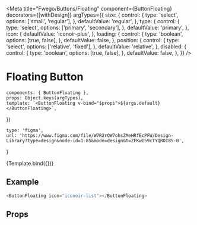 

<Meta
    title="Fwego/Buttons/Floating"
    component={ButtonFloating}
    decorators={[withDesign]}
    argTypes={{
        size: {
            control: {
                type: 'select',
                options: ['small', 'regular'],
            },
            defaultValue: 'regular',
        },
        type: {
            control: {
                type: 'select',
                options: ['primary', 'secondary'],
            },
            defaultValue: 'primary',
        },
        icon: {
            defaultValue: 'iconoir-plus',
        },
        loading: {
            control: {
                type: 'boolean',
                options: [true, false],
            },
            defaultValue: false,
        },
        position: {
            control: {
                type: 'select',
                options: ['relative', 'fixed'],
            },
            defaultValue: 'relative',
        },
        disabled: {
            control: {
                type: 'boolean',
                options: [true, false],
            },
            defaultValue: false,
        },
    }}
/>

# Floating Button

    components: { ButtonFloating },
    props: Object.keys(argTypes),
    template: `<ButtonFloating v-bind="$props">${args.default}</ButtonFloating>`,
})

    type: 'figma',
    url: 'https://www.figma.com/file/W7R2rQW7ohsZMeHRfEcPFW/Design-Library?type=design&node-id=1-85&mode=design&t=ZFKwI59cTYQROI8S-0',
}

<Canvas>
    <Story
        name="Default"
        args={{ type: 'primary' }}
        parameters={{
            design: config(designConfig),
        }}
    >
        {Template.bind({})}
    </Story>
</Canvas>

## Example

```javascript
<ButtonFloating icon="iconoir-list"></ButtonFloating>
```

## Props

<Props of={FloatingButton} />
